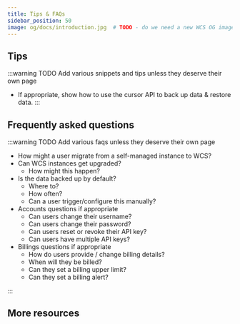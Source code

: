 ```yaml
---
title: Tips & FAQs
sidebar_position: 50
image: og/docs/introduction.jpg  # TODO - do we need a new WCS OG image?
---
```


## Tips

:::warning TODO
Add various snippets and tips unless they deserve their own page

- If appropriate, show how to use the cursor API to back up data & restore data.
:::

## Frequently asked questions

:::warning TODO
Add various faqs unless they deserve their own page

- How might a user migrate from a self-managed instance to WCS?
- Can WCS instances get upgraded?
    - How might this happen?
- Is the data backed up by default?
    - Where to?
    - How often?
    - Can a user trigger/configure this manually?
- Accounts questions if appropriate
    - Can users change their username?
    - Can users change their password?
    - Can users reset or revoke their API key?
    - Can users have multiple API keys?
- Billings questions if appropriate
    - How do users provide / change billing details?
    - When will they be billed?
    - Can they set a billing upper limit?
    - Can they set a billing alert?

:::

## More resources


<WCSDocsMoreResources />
